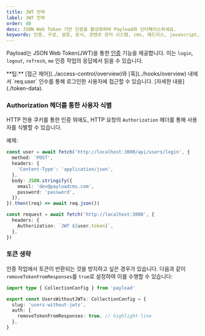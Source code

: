 ```yaml
---
title: JWT 전략
label: JWT 전략
order: 40
desc: JSON Web Token 기반 인증을 활성화하여 Payload와 인터페이스하세요.
keywords: 인증, 구성, 설정, 문서, 콘텐츠 관리 시스템, cms, 헤드리스, javascript, node, react, nextjs
---
```


Payload는 JSON Web Token(JWT)을 통한 [인증](./overview) 기능을 제공합니다. 이는 `login`, `logout`, `refresh`, `me` 인증 작업의 응답에서 읽을 수 있습니다.

<Banner type="success">
  **팁:** [접근 제어](../access-control/overview)와 [훅](../hooks/overview) 내에서
  `req.user` 인수를 통해 로그인한 사용자에 접근할 수 있습니다. [자세한
  내용](./token-data).
</Banner>

### Authorization 헤더를 통한 사용자 식별

HTTP 전용 쿠키를 통한 인증 외에도, HTTP 요청의 `Authorization` 헤더를 통해 사용자를 식별할 수 있습니다.

예제:

```ts
const user = await fetch('http://localhost:3000/api/users/login', {
  method: 'POST',
  headers: {
    'Content-Type': 'application/json',
  },
  body: JSON.stringify({
    email: 'dev@payloadcms.com',
    password: 'password',
  }),
}).then((req) => await req.json())

const request = await fetch('http://localhost:3000', {
  headers: {
    Authorization: `JWT ${user.token}`,
  },
})
```

### 토큰 생략

인증 작업에서 토큰이 반환되는 것을 방지하고 싶은 경우가 있습니다. 다음과 같이 `removeTokenFromResponses`를 `true`로 설정하여 이를 수행할 수 있습니다:

```ts
import type { CollectionConfig } from 'payload'

export const UsersWithoutJWTs: CollectionConfig = {
  slug: 'users-without-jwts',
  auth: {
    removeTokenFromResponses: true, // highlight-line
  },
}
```
